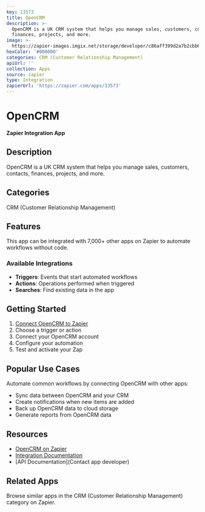 ```yaml
---
key: 13573
title: OpenCRM
description: >-
  OpenCRM is a UK CRM system that helps you manage sales, customers, contacts,
  finances, projects, and more.
image: >-
  https://zapier-images.imgix.net/storage/developer/c86aff399d2a7b2cbb655076a5d97014.png?auto=format%2Ccompress&ixlib=python-3.0.0&q=50
hexColor: '#000000'
categories: CRM (Customer Relationship Management)
apiUrl: ''
collection: Apps
source: zapier
type: Integration
zapierUrl: 'https://zapier.com/apps/13573'
---
```

# OpenCRM

**Zapier Integration App**

## Description

OpenCRM is a UK CRM system that helps you manage sales, customers, contacts, finances, projects, and more.

## Categories

CRM (Customer Relationship Management)

## Features

This app can be integrated with 7,000+ other apps on Zapier to automate workflows without code.

### Available Integrations

- **Triggers**: Events that start automated workflows
- **Actions**: Operations performed when triggered
- **Searches**: Find existing data in the app

## Getting Started

1. [Connect OpenCRM to Zapier](https://zapier.com/apps/13573)
2. Choose a trigger or action
3. Connect your OpenCRM account
4. Configure your automation
5. Test and activate your Zap

## Popular Use Cases

Automate common workflows by connecting OpenCRM with other apps:

- Sync data between OpenCRM and your CRM
- Create notifications when new items are added
- Back up OpenCRM data to cloud storage
- Generate reports from OpenCRM data

## Resources

- [OpenCRM on Zapier](https://zapier.com/apps/13573)
- [Integration Documentation](https://zapier.com/apps/13573/integrations)
- [API Documentation](Contact app developer)

## Related Apps

Browse similar apps in the CRM (Customer Relationship Management) category on Zapier.
